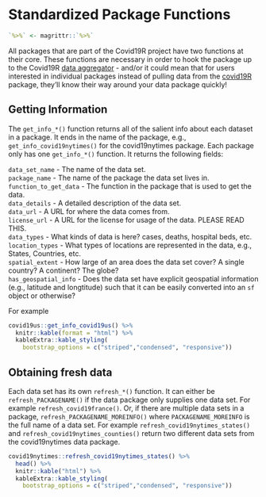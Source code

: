 # Standardized Package Functions

```r
`%>%` <- magrittr::`%>%`
```

All packages that are part of the Covid19R project have two functions at their core. These functions are necessary in order to hook the package up to the Covid19R [data aggregator](https://github.com/Covid19R/covid19Rdata) - and/or it could mean that for users interested in individual packages instead of pulling data from the [covid19R](https://github.com/Covid19R/covid19R) package, they'll know their way around your data package quickly!

## Getting Information

The `get_info_*()` function returns all of the salient info about each dataset in a package. It ends in the name of the package, e.g., `get_info_covid19nytimes()` for the covid19nytimes package. Each package only has one `get_info_*()` function. It returns the following fields:

`data_set_name` - The name of the data set.   
`package_name` - The name of the package the data set lives in.  
`function_to_get_data` - The function in the package that is used to get the data.  
`data_details` - A detailed description of the data set.  
`data_url` - A URL for where the data comes from.  
`license_url` - A URL for the license for usage of the data. PLEASE READ THIS.  
`data_types` - What kinds of data is here? cases, deaths, hospital beds, etc.  
`location_types` - What types of locations are represented in the data, e.g., States, Countries, etc.  
`spatial_extent` - How large of an area does the data set cover? A single country? A continent? The globe?  
`has_geospatial_info` - Does the data set have explicit geospatial information (e.g., latitude and longtitude) such that it can be easily converted into an `sf` object or otherwise?



For example
```r
covid19us::get_info_covid19us() %>% 
  knitr::kable(format = "html") %>%
  kableExtra::kable_styling(
    bootstrap_options = c("striped","condensed", "responsive"))
```

## Obtaining fresh data

Each data set has its own `refresh_*()` function. It can either be `refresh_PACKAGENAME()` if the data package only supplies one data set. For example `refresh_covid19france()`. Or, if there are multiple data sets in a package, `refresh_PACKAGENAME_MOREINFO()` where `PACKAGENAME_MOREINFO` is the full name of a data set. For example `refresh_covid19nytimes_states()` and `refresh_covid19nytimes_counties()` return two different data sets from the covid19nytimes data package.

```r
covid19nytimes::refresh_covid19nytimes_states() %>%
  head() %>%
  knitr::kable("html") %>%
  kableExtra::kable_styling(
    bootstrap_options = c("striped","condensed", "responsive"))
```